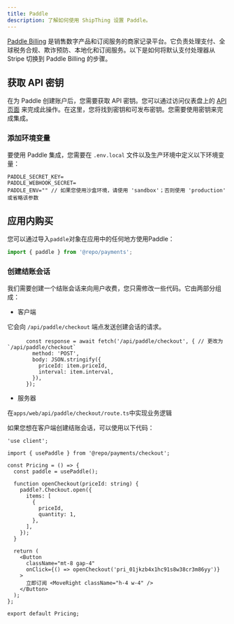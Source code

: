 ```yaml
---
title: Paddle
description: 了解如何使用 ShipThing 设置 Paddle。
---
```


[Paddle Billing](https://www.paddle.com/) 是销售数字产品和订阅服务的商家记录平台。它负责处理支付、全球税务合规、欺诈预防、本地化和订阅服务。以下是如何将默认支付处理器从 Stripe 切换到 Paddle Billing 的步骤。

## 获取 API 密钥

在为 Paddle 创建账户后，您需要获取 API 密钥。您可以通过访问仪表盘上的 [API 页面](https://www.paddle.com/) 来完成此操作。在这里，您将找到密钥和可发布密钥。您需要使用密钥来完成集成。

### 添加环境变量

要使用 Paddle 集成，您需要在 `.env.local` 文件以及生产环境中定义以下环境变量：

```env .env.local
PADDLE_SECRET_KEY=
PADDLE_WEBHOOK_SECRET=
PADDLE_ENV="" // 如果您使用沙盒环境，请使用 'sandbox'；否则使用 'production' 或省略该参数
```

## 应用内购买

您可以通过导入`paddle`对象在应用中的任何地方使用Paddle：
```ts page.tsx
import { paddle } from '@repo/payments';
```

### 创建结账会话

我们需要创建一个结账会话来向用户收费，您只需修改一些代码。它由两部分组成：

- 客户端

它会向 `/api/paddle/checkout` 端点发送创建会话的请求。

```tsx apps/web/[locale]/components/payment/price-form.tsx
      const response = await fetch('/api/paddle/checkout', { // 更改为 `/api/paddle/checkout`
        method: 'POST',
        body: JSON.stringify({
          priceId: item.priceId,
          interval: item.interval,
        }),
      });
```

- 服务器

在`apps/web/api/paddle/checkout/route.ts`中实现业务逻辑

<Tip>
如果您想在客户端创建结账会话，可以使用以下代码：

```tsx apps/web/[locale]/components/payment/price-form.tsx
'use client';

import { usePaddle } from '@repo/payments/checkout';

const Pricing = () => {
  const paddle = usePaddle();

  function openCheckout(priceId: string) {
    paddle?.Checkout.open({
      items: [
        {
          priceId,
          quantity: 1,
        },
      ],
    });
  }

  return (
    <Button
      className="mt-8 gap-4"
      onClick={() => openCheckout('pri_01jkzb4x1hc91s8w38cr3m86yy')}
    >
      立即订阅 <MoveRight className="h-4 w-4" />
    </Button>
  );
};

export default Pricing;
```
</Tip>